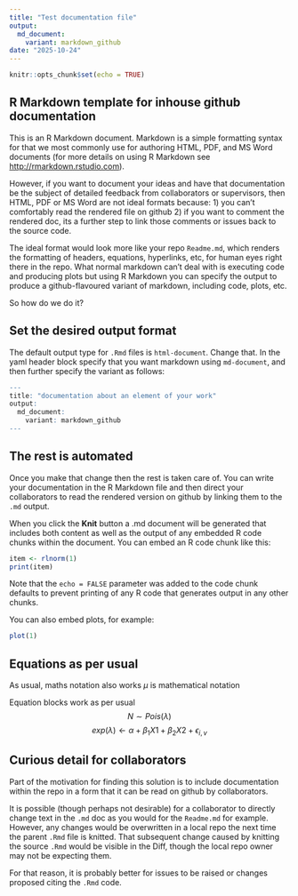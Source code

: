 ```yaml
---
title: "Test documentation file"
output: 
  md_document:
    variant: markdown_github
date: "2025-10-24"
---
```


```r
knitr::opts_chunk$set(echo = TRUE)
```


## R Markdown template for inhouse github documentation

This is an R Markdown document. Markdown is a simple formatting syntax for that we most commonly use for authoring HTML, PDF, and MS Word documents (for more details on using R Markdown see <http://rmarkdown.rstudio.com>).

However, if you want to document your ideas and have that documentation be the subject of detailed feedback from collaborators or supervisors, then HTML, PDF or MS Word are not ideal formats because: 1) you can't comfortably read the rendered file on github 2) if you want to comment the rendered doc, its a further step to link those comments or issues back to the source code.

The ideal format would look more like your repo `Readme.md`, which renders the formatting of headers, equations, hyperlinks, etc, for human eyes right there in the repo. What normal markdown can't deal with is executing code and producing plots but using R Markdown you can specify the output to produce a github-flavoured variant of markdown, including code, plots, etc.

So how do we do it?

## Set the desired output format

The default output type for `.Rmd` files is `html-document`. Change that. In the yaml header block specify that you want markdown using `md-document`, and then further specify the variant as follows:

```r
---
title: "documentation about an element of your work"
output: 
  md_document:
    variant: markdown_github
---
```

## The rest is automated
Once you make that change then the rest is taken care of. You can write your documentation in the R Markdown file and then direct your collaborators to read the rendered version on github by linking them to the `.md` output.

When you click the **Knit** button a .md document will be generated that includes both content as well as the output of any embedded R code chunks within the document. You can embed an R code chunk like this:

```r
item <- rlnorm(1)
print(item)
```

Note that the `echo = FALSE` parameter was added to the code chunk defaults to prevent printing of any R code that generates output in any other chunks.

You can also embed plots, for example:

```r
plot(1)
```

## Equations as per usual
As usual, maths notation also works
$\mu$ is mathematical notation

Equation blocks work as per usual
$$N \sim Pois(\lambda)$$
$$exp(\lambda) \gets \alpha + \beta_1 X1 + \beta_2 X2 + \epsilon_{i,v}$$

## Curious detail for collaborators
Part of the motivation for finding this solution is to include documentation within the repo in a form that it can be read on github by collaborators.

It is possible (though perhaps not desirable) for a collaborator to directly change text in the `.md` doc as you would for the `Readme.md` for example. However, any changes would be overwritten in a local repo the next time the parent `.Rmd` file is knitted. That subsequent change caused by knitting the source `.Rmd` would be visible in the Diff, though the local repo owner may not be expecting them.  

For that reason, it is probably better for issues to be raised or changes proposed citing the `.Rmd` code.


